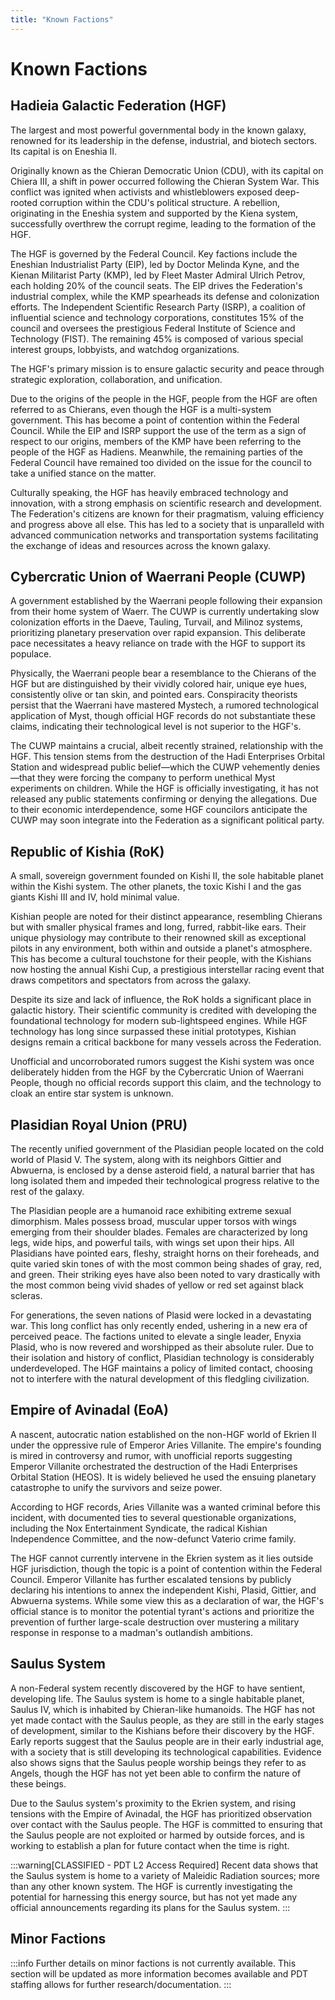 ```yaml
---
title: "Known Factions"
---
```


# Known Factions

## Hadieia Galactic Federation (HGF)
The largest and most powerful governmental body in the known galaxy, renowned for its leadership in the defense, industrial, and biotech sectors. Its capital is on Eneshia II.

Originally known as the Chieran Democratic Union (CDU), with its capital on Chiera III, a shift in power occurred following the Chieran System War. This conflict was ignited when activists and whistleblowers exposed deep-rooted corruption within the CDU's political structure. A rebellion, originating in the Eneshia system and supported by the Kiena system, successfully overthrew the corrupt regime, leading to the formation of the HGF.

The HGF is governed by the Federal Council. Key factions include the Eneshian Industrialist Party (EIP), led by Doctor Melinda Kyne, and the Kienan Militarist Party (KMP), led by Fleet Master Admiral Ulrich Petrov, each holding 20% of the council seats. The EIP drives the Federation's industrial complex, while the KMP spearheads its defense and colonization efforts. The Independent Scientific Research Party (ISRP), a coalition of influential science and technology corporations, constitutes 15% of the council and oversees the prestigious Federal Institute of Science and Technology (FIST). The remaining 45% is composed of various special interest groups, lobbyists, and watchdog organizations.

The HGF's primary mission is to ensure galactic security and peace through strategic exploration, collaboration, and unification.

Due to the origins of the people in the HGF, people from the HGF are often referred to as Chierans, even though the HGF is a multi-system government. This has become a point of contention within the Federal Council. While the EIP and ISRP support the use of the term as a sign of respect to our origins, members of the KMP have been referring to the people of the HGF as Hadiens. Meanwhile, the remaining parties of the Federal Council have remained too divided on the issue for the council to take a unified stance on the matter.

Culturally speaking, the HGF has heavily embraced technology and innovation, with a strong emphasis on scientific research and development. The Federation's citizens are known for their pragmatism, valuing efficiency and progress above all else. This has led to a society that is unparalleld with advanced communication networks and transportation systems facilitating the exchange of ideas and resources across the known galaxy.

## Cybercratic Union of Waerrani People (CUWP)
A government established by the Waerrani people following their expansion from their home system of Waerr. The CUWP is currently undertaking slow colonization efforts in the Daeve, Tauling, Turvail, and Milinoz systems, prioritizing planetary preservation over rapid expansion. This deliberate pace necessitates a heavy reliance on trade with the HGF to support its populace.

Physically, the Waerrani people bear a resemblance to the Chierans of the HGF but are distinguished by their vividly colored hair, unique eye hues, consistently olive or tan skin, and pointed ears. Conspiracity theorists persist that the Waerrani have mastered Mystech, a rumored technological application of Myst, though official HGF records do not substantiate these claims, indicating their technological level is not superior to the HGF's.

The CUWP maintains a crucial, albeit recently strained, relationship with the HGF. This tension stems from the destruction of the Hadi Enterprises Orbital Station and widespread public belief—which the CUWP vehemently denies—that they were forcing the company to perform unethical Myst experiments on children. While the HGF is officially investigating, it has not released any public statements confirming or denying the allegations. Due to their economic interdependence, some HGF councilors anticipate the CUWP may soon integrate into the Federation as a significant political party.

## Republic of Kishia (RoK)
A small, sovereign government founded on Kishi II, the sole habitable planet within the Kishi system. The other planets, the toxic Kishi I and the gas giants Kishi III and IV, hold minimal value.

Kishian people are noted for their distinct appearance, resembling Chierans but with smaller physical frames and long, furred, rabbit-like ears. Their unique physiology may contribute to their renowned skill as exceptional pilots in any environment, both within and outside a planet's atmosphere. This has become a cultural touchstone for their people, with the Kishians now hosting the annual Kishi Cup, a prestigious interstellar racing event that draws competitors and spectators from across the galaxy.

Despite its size and lack of influence, the RoK holds a significant place in galactic history. Their scientific community is credited with developing the foundational technology for modern sub-lightspeed engines. While HGF technology has long since surpassed these initial prototypes, Kishian designs remain a critical backbone for many vessels across the Federation.

Unofficial and uncorroborated rumors suggest the Kishi system was once deliberately hidden from the HGF by the Cybercratic Union of Waerrani People, though no official records support this claim, and the technology to cloak an entire star system is unknown.

## Plasidian Royal Union (PRU)
The recently unified government of the Plasidian people located on the cold world of Plasid V. The system, along with its neighbors Gittier and Abwuerna, is enclosed by a dense asteroid field, a natural barrier that has long isolated them and impeded their technological progress relative to the rest of the galaxy.

The Plasidian people are a humanoid race exhibiting extreme sexual dimorphism. Males possess broad, muscular upper torsos with wings emerging from their shoulder blades. Females are characterized by long legs, wide hips, and powerful tails, with wings set upon their hips. All Plasidians have pointed ears, fleshy, straight horns on their foreheads, and quite varied skin tones of with the most common being shades of gray, red, and green. Their striking eyes have also been noted to vary drastically with the most common being vivid shades of yellow or red set against black scleras.

For generations, the seven nations of Plasid were locked in a devastating war. This long conflict has only recently ended, ushering in a new era of perceived peace. The factions united to elevate a single leader, Enyxia Plasid, who is now revered and worshipped as their absolute ruler. Due to their isolation and history of conflict, Plasidian technology is considerably underdeveloped. The HGF maintains a policy of limited contact, choosing not to interfere with the natural development of this fledgling civilization.

## Empire of Avinadal (EoA)
A nascent, autocratic nation established on the non-HGF world of Ekrien II under the oppressive rule of Emperor Aries Villanite. The empire's founding is mired in controversy and rumor, with unofficial reports suggesting Emperor Villanite orchestrated the destruction of the Hadi Enterprises Orbital Station (HEOS). It is widely believed he used the ensuing planetary catastrophe to unify the survivors and seize power.

According to HGF records, Aries Villanite was a wanted criminal before this incident, with documented ties to several questionable organizations, including the Nox Entertainment Syndicate, the radical Kishian Independence Committee, and the now-defunct Vaterio crime family.

The HGF cannot currently intervene in the Ekrien system as it lies outside HGF jurisdiction, though the topic is a point of contention within the Federal Council. Emperor Villanite has further escalated tensions by publicly declaring his intentions to annex the independent Kishi, Plasid, Gittier, and Abwuerna systems. While some view this as a declaration of war, the HGF's official stance is to monitor the potential tyrant's actions and prioritize the prevention of further large-scale destruction over mustering a military response in response to a madman's outlandish ambitions.

## Saulus System 
A non-Federal system recently discovered by the HGF to have sentient, developing life. The Saulus system is home to a single habitable planet, Saulus IV, which is inhabited by Chieran-like humanoids. The HGF has not yet made contact with the Saulus people, as they are still in the early stages of development, similar to the Kishians before their discovery by the HGF. Early reports suggest that the Saulus people are in their early industrial age, with a society that is still developing its technological capabilities. Evidence also shows signs that the Saulus people worship beings they refer to as Angels, though the HGF has not yet been able to confirm the nature of these beings.

Due to the Saulus system's proximity to the Ekrien system, and rising tensions with the Empire of Avinadal, the HGF has prioritized observation over contact with the Saulus people. The HGF is committed to ensuring that the Saulus people are not exploited or harmed by outside forces, and is working to establish a plan for future contact when the time is right.

:::warning[CLASSIFIED - PDT L2 Access Required]
<span className='redacted'>Recent data shows that the Saulus system is home to a variety of Maleidic Radiation sources; more than any other known system. The HGF is currently investigating the potential for harnessing this energy source, but has not yet made any official announcements regarding its plans for the Saulus system.</span>
:::

## Minor Factions
:::info
Further details on minor factions is not currently available. This section will be updated as more information becomes available and PDT staffing allows for further research/documentation.
:::